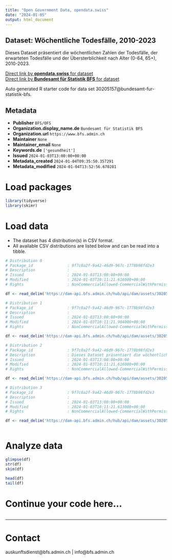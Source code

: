 ```yaml
---
title: "Open Government Data, opendata.swiss"
date: "2024-01-05"
output: html_document
---
```


## Dataset: Wöchentliche Todesfälle, 2010-2023

Dieses Dataset präsentiert die wöchentlichen Zahlen der Todesfälle, der erwarteten Todesfälle und der Übersterblichkeit nach Alter (0-64, 65+), 2010-2023.

[Direct link by **opendata.swiss** for dataset](https://opendata.swiss/de/dataset/wochentliche-todesfalle-2010-2023)<br>
[Direct link by **Bundesamt für Statistik BFS** for dataset](https://www.bfs.admin.ch/asset/de/ts-d-14.03.04.03-wr)

Auto generated R starter code for data set 30205157@bundesamt-fur-statistik-bfs.

## Metadata

- **Publisher** `BFS/OFS`
- **Organization.display_name.de** `Bundesamt für Statistik BFS`
- **Organization.url** `https://www.bfs.admin.ch`
- **Maintainer** `None`
- **Maintainer_email** `None`
- **Keywords.de** `['gesundheit']`
- **Issued** `2024-01-03T13:00:00+00:00`
- **Metadata_created** `2024-01-04T09:35:50.357291`
- **Metadata_modified** `2024-01-04T13:52:56.670281`


# Load packages

```r

library(tidyverse)
library(skimr)

```

# Load data

-   The dataset has 4 distribution(s) in CSV format.
-   All available CSV distributions are listed below and can be read into a tibble.

```r

# Distribution 0
# Package_id               : 9f7c0a2f-9a42-46d9-967c-1778b98fd2e3
# Description              : 
# Issued                   : 2024-01-03T13:00:00+00:00
# Modified                 : 2024-01-03T10:11:21.616000+00:00
# Rights                   : NonCommercialAllowed-CommercialWithPermission-ReferenceRequired

df <- read_delim('https://dam-api.bfs.admin.ch/hub/api/dam/assets/30205181/master')

# Distribution 1
# Package_id               : 9f7c0a2f-9a42-46d9-967c-1778b98fd2e3
# Description              : 
# Issued                   : 2024-01-03T13:00:00+00:00
# Modified                 : 2024-01-03T10:11:21.904000+00:00
# Rights                   : NonCommercialAllowed-CommercialWithPermission-ReferenceRequired

df <- read_delim('https://dam-api.bfs.admin.ch/hub/api/dam/assets/30205164/master')

# Distribution 2
# Package_id               : 9f7c0a2f-9a42-46d9-967c-1778b98fd2e3
# Description              : Dieses Dataset präsentiert die wöchentlichen Zahlen der Todesfälle, der erwarteten Todesfälle und der Übersterblichkeit nach Alter (0-64, 65+), 2010-2023.
# Issued                   : 2024-01-03T13:00:00+00:00
# Modified                 : 2024-01-03T10:11:21.616000+00:00
# Rights                   : NonCommercialAllowed-CommercialWithPermission-ReferenceRequired

df <- read_delim('https://dam-api.bfs.admin.ch/hub/api/dam/assets/30205177/master')

# Distribution 3
# Package_id               : 9f7c0a2f-9a42-46d9-967c-1778b98fd2e3
# Description              : 
# Issued                   : 2024-01-03T13:00:00+00:00
# Modified                 : 2024-01-03T10:11:21.613000+00:00
# Rights                   : NonCommercialAllowed-CommercialWithPermission-ReferenceRequired

df <- read_delim('https://dam-api.bfs.admin.ch/hub/api/dam/assets/30205171/master')



```

# Analyze data

```r

glimpse(df)
str(df)
skim(df)

head(df)
tail(df)

```

# Continue your code here...

```r

```

------------------------------------------------------------------------

# Contact

auskunftsdienst@bfs.admin.ch | info@bfs.admin.ch
